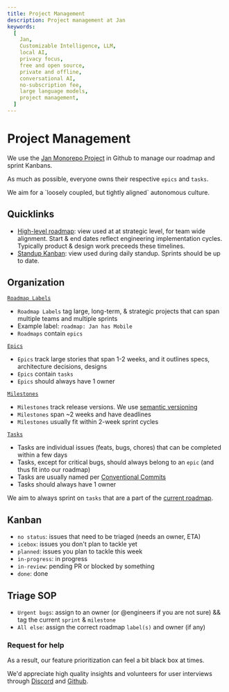 ```yaml
---
title: Project Management
description: Project management at Jan
keywords:
  [
    Jan,
    Customizable Intelligence, LLM,
    local AI,
    privacy focus,
    free and open source,
    private and offline,
    conversational AI,
    no-subscription fee,
    large language models,
    project management,
  ]
---
```



# Project Management

We use the [Jan Monorepo Project](https://github.com/orgs/janhq/projects/5) in Github to manage our roadmap and sprint Kanbans.

As much as possible, everyone owns their respective `epics` and `tasks`.

<Callout>
  We aim for a `loosely coupled, but tightly aligned` autonomous culture.
</Callout>

## Quicklinks

- [High-level roadmap](https://github.com/orgs/janhq/projects/5/views/16): view used at at strategic level, for team wide alignment. Start & end dates reflect engineering implementation cycles. Typically product & design work preceeds these timelines.
- [Standup Kanban](https://github.com/orgs/janhq/projects/5/views/25): view used during daily standup. Sprints should be up to date.

## Organization

[`Roadmap Labels`](https://github.com/janhq/jan/labels?q=roadmap)

- `Roadmap Labels` tag large, long-term, & strategic projects that can span multiple teams and multiple sprints
- Example label: `roadmap: Jan has Mobile`
- `Roadmaps` contain `epics`

[`Epics`](https://github.com/janhq/jan/issues?q=is%3Aissue+is%3Aopen+label%3A%22type%3A+epic%22)

- `Epics` track large stories that span 1-2 weeks, and it outlines specs, architecture decisions, designs
- `Epics` contain `tasks`
- `Epics` should always have 1 owner

[`Milestones`](https://github.com/janhq/jan/milestones)

- `Milestones` track release versions. We use [semantic versioning](https://semver.org/)
- `Milestones` span ~2 weeks and have deadlines
- `Milestones` usually fit within 2-week sprint cycles

[`Tasks`](https://github.com/janhq/jan/issues)

- Tasks are individual issues (feats, bugs, chores) that can be completed within a few days
- Tasks, except for critical bugs, should always belong to an `epic` (and thus fit into our roadmap)
- Tasks are usually named per [Conventional Commits](https://www.conventionalcommits.org/en/v1.0.0/#summary)
- Tasks should always have 1 owner

We aim to always sprint on `tasks` that are a part of the [current roadmap](https://github.com/orgs/janhq/projects/5/views/16).

## Kanban

- `no status`: issues that need to be triaged (needs an owner, ETA)
- `icebox`: issues you don't plan to tackle yet
- `planned`: issues you plan to tackle this week
- `in-progress`: in progress
- `in-review`: pending PR or blocked by something
- `done`: done

## Triage SOP

- `Urgent bugs`: assign to an owner (or @engineers if you are not sure) && tag the current `sprint` & `milestone`
- `All else`: assign the correct roadmap `label(s)` and owner (if any)

### Request for help

As a result, our feature prioritization can feel a bit black box at times.

We'd appreciate high quality insights and volunteers for user interviews through [Discord](https://discord.gg/af6SaTdzpx) and [Github](https://github.com/janhq).
